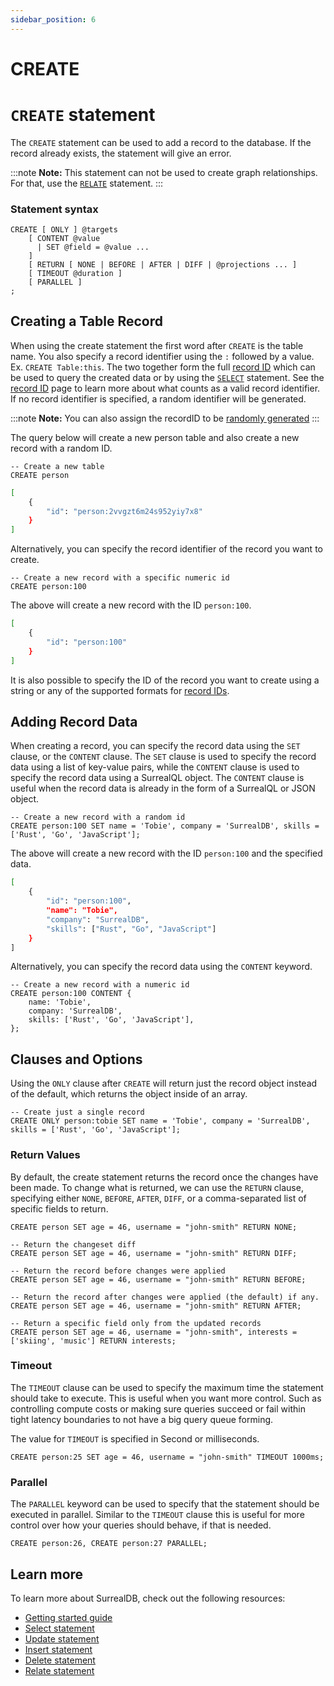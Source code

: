 ```yaml
---
sidebar_position: 6
---
```


# CREATE

# `CREATE` statement

The `CREATE` statement can be used to add a record to the database. If the record already exists, the statement will give an error.

:::note
__Note:__ This statement can not be used to create graph relationships. For that, use the [`RELATE`](/docs/surrealdb/surrealql/statements/relate) statement.
:::

### Statement syntax

```surql title="SurrealQL Syntax"
CREATE [ ONLY ] @targets
	[ CONTENT @value
	  | SET @field = @value ...
	]
	[ RETURN [ NONE | BEFORE | AFTER | DIFF | @projections ... ]
	[ TIMEOUT @duration ]
	[ PARALLEL ]
;
```

## Creating a Table Record

When using the create statement the first word after `CREATE` is the table name. You also specify a record identifier using the `:` followed by a value. Ex. `CREATE Table:this`. The two together form the full [record ID](/docs/surrealdb/surrealql/datamodel/ids) which can be used to query the created data or by using the [`SELECT`](/docs/surrealdb/surrealql/statements/select) statement. See the [record ID](/docs/surrealdb/surrealql/datamodel/ids) page to learn more about what counts as a valid record identifier.  If no record identifier is specified, a random identifier will be generated.

:::note
__Note:__ You can also assign the recordID to be [randomly generated](/docs/surrealdb/surrealql/datamodel/ids#generating-record-ids) 
:::

The query below will create a new person table and also create a new record with a random ID.

```surql
-- Create a new table
CREATE person
```

```bash title="Response"
[
    {
        "id": "person:2vvgzt6m24s952yiy7x8"
    }
]
```

Alternatively, you can specify the record identifier of the record you want to create.

```surql
-- Create a new record with a specific numeric id
CREATE person:100
```

The above will create a new record with the ID `person:100`.

```bash title="Response"
[
	{
		"id": "person:100"
	}
]
```

It is also possible to specify the ID of the record you want to create using a string or any of the supported formats for [record IDs](/docs/surrealdb/surrealql/datamodel/ids).



## Adding Record Data

When creating a record, you can specify the record data using the `SET` clause, or the `CONTENT` clause. The `SET` clause is used to specify the record data using a list of key-value pairs, while the `CONTENT` clause is used to specify the record data using a SurrealQL object. The `CONTENT` clause is useful when the record data is already in the form of a SurrealQL or JSON object.

```surql
-- Create a new record with a random id
CREATE person:100 SET name = 'Tobie', company = 'SurrealDB', skills = ['Rust', 'Go', 'JavaScript'];
```

The above will create a new record with the ID `person:100` and the specified data.

```bash title="Response"
[
	{
		"id": "person:100",
		"name": "Tobie",
		"company": "SurrealDB",
		"skills": ["Rust", "Go", "JavaScript"]
	}
]
```

Alternatively, you can specify the record data using the `CONTENT` keyword.

```surql
-- Create a new record with a numeric id
CREATE person:100 CONTENT {
	name: 'Tobie',
	company: 'SurrealDB',
	skills: ['Rust', 'Go', 'JavaScript'],
};
```

## Clauses and Options

Using the `ONLY` clause after `CREATE` will return just the record object instead of the default, which returns the object inside of an array.

```surql
-- Create just a single record
CREATE ONLY person:tobie SET name = 'Tobie', company = 'SurrealDB', skills = ['Rust', 'Go', 'JavaScript'];
```
### Return Values

By default, the create statement returns the record once the changes have been made. To change what is returned, we can use the `RETURN` clause, specifying either `NONE`, `BEFORE`, `AFTER`, `DIFF`, or a comma-separated list of specific fields to return.

```surql
CREATE person SET age = 46, username = "john-smith" RETURN NONE;
```

```surql
-- Return the changeset diff
CREATE person SET age = 46, username = "john-smith" RETURN DIFF;
```

```surql
-- Return the record before changes were applied
CREATE person SET age = 46, username = "john-smith" RETURN BEFORE;
```

```surql
-- Return the record after changes were applied (the default) if any.
CREATE person SET age = 46, username = "john-smith" RETURN AFTER;
```

```surql
-- Return a specific field only from the updated records
CREATE person SET age = 46, username = "john-smith", interests = ['skiing', 'music'] RETURN interests;
```

### Timeout

The `TIMEOUT` clause can be used to specify the maximum time the statement should take to execute. This is useful when you want more control. Such as controlling compute costs or making sure queries succeed or fail within tight latency boundaries to not have a big query queue forming.

The value for `TIMEOUT` is specified in Second or milliseconds.

```surql
CREATE person:25 SET age = 46, username = "john-smith" TIMEOUT 1000ms;
```

### Parallel

The `PARALLEL` keyword can be used to specify that the statement should be executed in parallel. Similar to the `TIMEOUT` clause this is useful for more control over how your queries should behave, if that is needed.

```surql
CREATE person:26, CREATE person:27 PARALLEL; 
```

## Learn more 

To learn more about SurrealDB, check out the following resources: 
- [Getting started guide](/docs/surrealdb/introduction/start)
- [Select statement](/docs/surrealdb/surrealql/statements/select)
- [Update statement](/docs/surrealdb/surrealql/statements/update)
- [Insert statement](/docs/surrealdb/surrealql/statements/insert)
- [Delete statement](/docs/surrealdb/surrealql/statements/delete)
- [Relate statement](/docs/surrealdb/surrealql/statements/relate)

